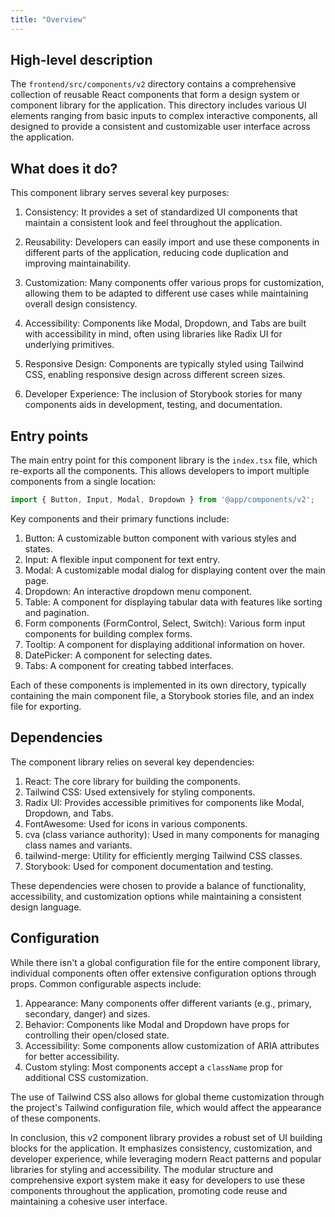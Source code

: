 ```yaml
---
title: "Overview"
---
```


## High-level description
The `frontend/src/components/v2` directory contains a comprehensive collection of reusable React components that form a design system or component library for the application. This directory includes various UI elements ranging from basic inputs to complex interactive components, all designed to provide a consistent and customizable user interface across the application.

## What does it do?
This component library serves several key purposes:

1. Consistency: It provides a set of standardized UI components that maintain a consistent look and feel throughout the application.

2. Reusability: Developers can easily import and use these components in different parts of the application, reducing code duplication and improving maintainability.

3. Customization: Many components offer various props for customization, allowing them to be adapted to different use cases while maintaining overall design consistency.

4. Accessibility: Components like Modal, Dropdown, and Tabs are built with accessibility in mind, often using libraries like Radix UI for underlying primitives.

5. Responsive Design: Components are typically styled using Tailwind CSS, enabling responsive design across different screen sizes.

6. Developer Experience: The inclusion of Storybook stories for many components aids in development, testing, and documentation.

## Entry points
The main entry point for this component library is the `index.tsx` file, which re-exports all the components. This allows developers to import multiple components from a single location:

```javascript
import { Button, Input, Modal, Dropdown } from '@app/components/v2';
```

Key components and their primary functions include:

1. Button: A customizable button component with various styles and states.
2. Input: A flexible input component for text entry.
3. Modal: A customizable modal dialog for displaying content over the main page.
4. Dropdown: An interactive dropdown menu component.
5. Table: A component for displaying tabular data with features like sorting and pagination.
6. Form components (FormControl, Select, Switch): Various form input components for building complex forms.
7. Tooltip: A component for displaying additional information on hover.
8. DatePicker: A component for selecting dates.
9. Tabs: A component for creating tabbed interfaces.

Each of these components is implemented in its own directory, typically containing the main component file, a Storybook stories file, and an index file for exporting.

## Dependencies
The component library relies on several key dependencies:

1. React: The core library for building the components.
2. Tailwind CSS: Used extensively for styling components.
3. Radix UI: Provides accessible primitives for components like Modal, Dropdown, and Tabs.
4. FontAwesome: Used for icons in various components.
5. cva (class variance authority): Used in many components for managing class names and variants.
6. tailwind-merge: Utility for efficiently merging Tailwind CSS classes.
7. Storybook: Used for component documentation and testing.

These dependencies were chosen to provide a balance of functionality, accessibility, and customization options while maintaining a consistent design language.

## Configuration
While there isn't a global configuration file for the entire component library, individual components often offer extensive configuration options through props. Common configurable aspects include:

1. Appearance: Many components offer different variants (e.g., primary, secondary, danger) and sizes.
2. Behavior: Components like Modal and Dropdown have props for controlling their open/closed state.
3. Accessibility: Some components allow customization of ARIA attributes for better accessibility.
4. Custom styling: Most components accept a `className` prop for additional CSS customization.

The use of Tailwind CSS also allows for global theme customization through the project's Tailwind configuration file, which would affect the appearance of these components.

In conclusion, this v2 component library provides a robust set of UI building blocks for the application. It emphasizes consistency, customization, and developer experience, while leveraging modern React patterns and popular libraries for styling and accessibility. The modular structure and comprehensive export system make it easy for developers to use these components throughout the application, promoting code reuse and maintaining a cohesive user interface.